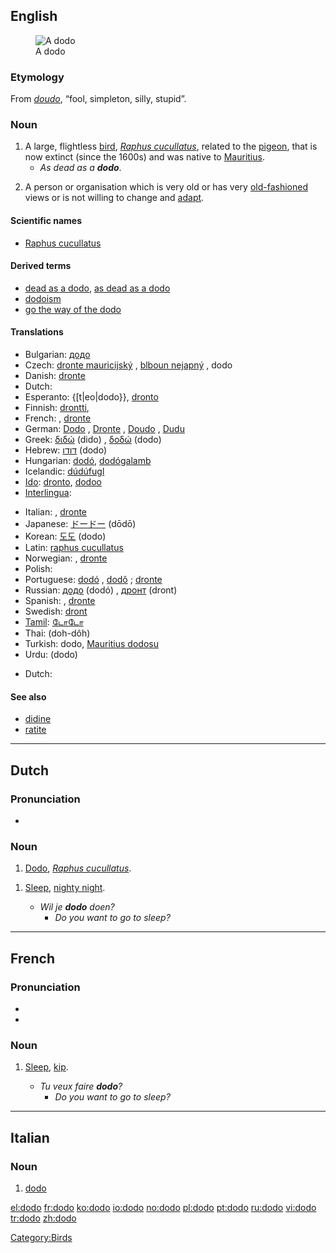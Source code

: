 {{see|Dodo|dodô|dodó}}
{{wikipedia}}
==English==
[[Image:ExtinctDodoBird.jpeg|thumb|A dodo]]

===Etymology===
From {{Pg.}} ''[[doudo]]'', “fool, simpleton, silly, stupid”.
{{rfe|doesn’t really fit with wikipedia}}

===Noun===
{{en-noun|pl=dodoes|pl2=dodos}}

# A large, flightless [[bird]], ''[[Raphus cucullatus]]'', related to the [[pigeon]], that is now extinct (since the 1600s) and was native to [[Mauritius]].
#* ''As dead as a '''dodo'''''.
# {{context|figurative}} A person or organisation which is very old or has very [[old-fashioned]] views or is not willing to change and [[adapt]].

====Scientific names====
*[[Raphus cucullatus]]

====Derived terms====
*[[dead as a dodo]], [[as dead as a dodo]]
*[[dodoism]]
*[[go the way of the dodo]]

====Translations====
{{trans-top|Raphus cucullatus}}
*Bulgarian: [[додо]] {{m}}
*Czech: [[dronte mauricijský]] {{m}}, [[blboun nejapný]] {{m}}, dodo {{m}}
*Danish: [[dronte]] {{c}}
*Dutch: {{t-|nl|dodo|m}}
*Esperanto: {[t|eo|dodo}}, [[dronto]]
*Finnish: [[drontti]], {{t-|fi|dodo}}
*French: {{t+|fr|dodo|m}}, [[dronte]] {{m}}
*German: [[Dodo]] {{m}}, [[Dronte]] {{m}}, [[Doudo]] {{m}}, [[Dudu]] {{m}}
*Greek: [[διδώ]] (dido) {{f}}, [[δοδώ]] (dodo) {{f}}
*Hebrew: [[דודו]] (dodo) {{m}}
*Hungarian: [[dodó]], [[dodógalamb]]
*Icelandic: [[dúdúfugl]] {{m}}
*[[Ido]]: [[dronto]], [[dodoo]]
*[[Interlingua]]: {{t-|ia|dodo|xs=Interlingua}}
{{trans-mid}}
*Italian: {{t-|it|dodo|m}}, [[dronte]] {{m}}
*Japanese: [[ドードー]] (dōdō)
*Korean: [[도도]] (dodo)
*Latin: [[raphus cucullatus]]
*Norwegian: {{t+|no|dodo|m}} {{italbrac|Bokmål}}, [[dronte]]  {{m}} {{italbrac|Nynorsk}}
*Polish: {{t+|pl|dodo|m}}
*Portuguese: [[dodó]] {{m}} {{italbrac|Portugal}}, [[dodô]] {{m}} {{italbrac|Brazil}}; [[dronte]] {{m}}
*Russian: [[додо]] (dodó) {{m}}, [[дронт]] (dront) {{m}}
*Spanish: {{t-|es|dodo|m}}, [[dronte]] {{m}}
*Swedish: [[dront]] {{c}}
*[[Tamil]]: [[டோடோ]]
*Thai: {{THchar|[[โดโด้]]}} (doh-dôh)
*Turkish: dodo, [[Mauritius dodosu]]
*Urdu: {{URchar|[[ڈو ڈو]]}} (dodo) {{m}}
{{trans-bottom}}

{{trans-top|old-fashioned person or institution}}
*Dutch: {{t-|nl|dodo|m}}
{{trans-mid}}
{{trans-bottom}}

====See also====
*[[didine]]
*[[ratite]]

[[Category:Birds]]

----

==Dutch==

===Pronunciation===
*{{IPA|/ˈdodo/}}

===Noun===
{{nl-noun2|m|’s|otje}}

# [[#English|Dodo]], ''[[Raphus cucullatus]]''.

{{nl-noun2|m|-|-}}
# {{context|Flemish|child language}} [[sleep|Sleep]], [[nighty night]].
#* ''Wil je '''dodo''' doen?''
#** ''Do you want to go to sleep?''

----

==French==

===Pronunciation===
*{{IPA|/dɔˈdɔ/}}
*{{SAMPA|/dO.dO/}}

===Noun===
{{fr-noun-reg|m}}

# {{context|child language}} [[sleep|Sleep]], [[kip]].
#* ''Tu veux faire '''dodo'''?''
#** ''Do you want to go to sleep?''

----
==Italian==

===Noun===
{{it-noun|dod|m|o|i}}

# [[#English|dodo]]

[[el:dodo]]
[[fr:dodo]]
[[ko:dodo]]
[[io:dodo]]
[[no:dodo]]
[[pl:dodo]]
[[pt:dodo]]
[[ru:dodo]]
[[vi:dodo]]
[[tr:dodo]]
[[zh:dodo]]